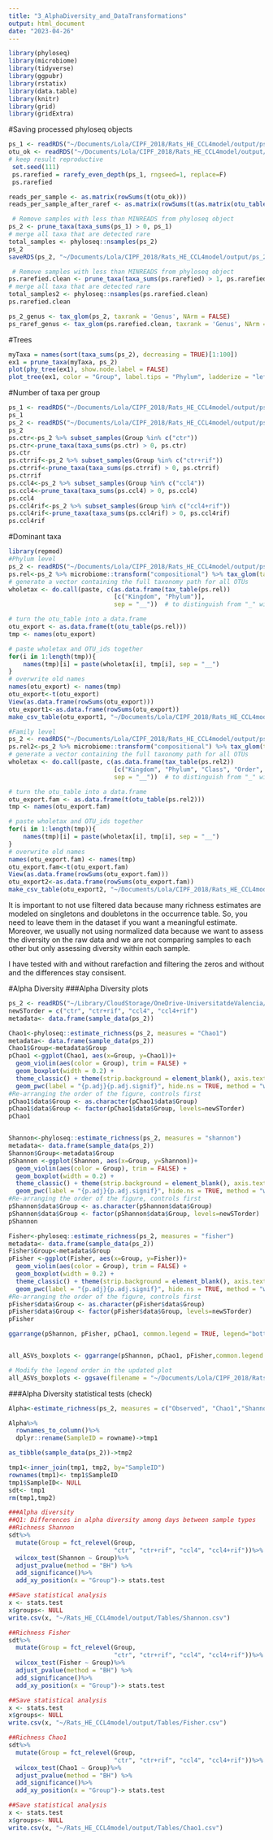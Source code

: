 ```yaml
---
title: "3_AlphaDiversity_and_DataTransformations"
output: html_document
date: "2023-04-26"
---
```

```r
library(phyloseq)
library(microbiome)
library(tidyverse)
library(ggpubr)
library(rstatix)
library(data.table)
library(knitr)
library(grid)
library(gridExtra)
```

#Saving processed phyloseq objects
```r
ps_1 <- readRDS("~/Documents/Lola/CIPF_2018/Rats_HE_CCL4model/output/ps_1.Rds")
otu_ok <- readRDS("~/Documents/Lola/CIPF_2018/Rats_HE_CCL4model/output/otu_ok.Rds")
# keep result reproductive
 set.seed(111)
 ps.rarefied = rarefy_even_depth(ps_1, rngseed=1, replace=F)
 ps.rarefied

```

```r
reads_per_sample <- as.matrix(rowSums(t(otu_ok)))
reads_per_sample_after_raref <- as.matrix(rowSums(t(as.matrix(otu_table(ps.rarefied)))))
```

```r
 # Remove samples with less than MINREADS from phyloseq object
ps_2 <- prune_taxa(taxa_sums(ps_1) > 0, ps_1)
# merge all taxa that are detected rare
total_samples <- phyloseq::nsamples(ps_2)
ps_2
saveRDS(ps_2, "~/Documents/Lola/CIPF_2018/Rats_HE_CCL4model/output/ps_2.Rds")

 # Remove samples with less than MINREADS from phyloseq object
ps.rarefied.clean <- prune_taxa(taxa_sums(ps.rarefied) > 1, ps.rarefied)
# merge all taxa that are detected rare
total_samples2 <- phyloseq::nsamples(ps.rarefied.clean)
ps.rarefied.clean

ps_2_genus <- tax_glom(ps_2, taxrank = 'Genus', NArm = FALSE)
ps_raref_genus <- tax_glom(ps.rarefied.clean, taxrank = 'Genus', NArm = FALSE)
```

#Trees
```r
myTaxa = names(sort(taxa_sums(ps_2), decreasing = TRUE)[1:100])
ex1 = prune_taxa(myTaxa, ps_2)
plot(phy_tree(ex1), show.node.label = FALSE)
plot_tree(ex1, color = "Group", label.tips = "Phylum", ladderize = "left", justify = "left" , size = "Abundance")
```


#Number of taxa per group
```r
ps_1 <- readRDS("~/Documents/Lola/CIPF_2018/Rats_HE_CCL4model/output/ps_1.Rds")
ps_1
ps_2 <- readRDS("~/Documents/Lola/CIPF_2018/Rats_HE_CCL4model/output/ps_2.Rds")
ps_2
ps.ctr<-ps_2 %>% subset_samples(Group %in% c("ctr"))
ps.ctr<-prune_taxa(taxa_sums(ps.ctr) > 0, ps.ctr)
ps.ctr
ps.ctrrif<-ps_2 %>% subset_samples(Group %in% c("ctr+rif"))
ps.ctrrif<-prune_taxa(taxa_sums(ps.ctrrif) > 0, ps.ctrrif)
ps.ctrrif
ps.ccl4<-ps_2 %>% subset_samples(Group %in% c("ccl4"))
ps.ccl4<-prune_taxa(taxa_sums(ps.ccl4) > 0, ps.ccl4)
ps.ccl4
ps.ccl4rif<-ps_2 %>% subset_samples(Group %in% c("ccl4+rif"))
ps.ccl4rif<-prune_taxa(taxa_sums(ps.ccl4rif) > 0, ps.ccl4rif)
ps.ccl4rif
```

#Dominant taxa
```r
library(repmod)
#Phylum level
ps_2 <- readRDS("~/Documents/Lola/CIPF_2018/Rats_HE_CCL4model/output/ps_2.Rds")
ps.rel<-ps_2 %>% microbiome::transform("compositional") %>% tax_glom(taxrank = 'Phylum', NArm = FALSE) 
# generate a vector containing the full taxonomy path for all OTUs
wholetax <- do.call(paste, c(as.data.frame(tax_table(ps.rel))
                             [c("Kingdom", "Phylum")], 
                             sep = "__"))  # to distinguish from "_" within tax ranks

# turn the otu_table into a data.frame
otu_export <- as.data.frame(t(otu_table(ps.rel)))
tmp <- names(otu_export)

# paste wholetax and OTU_ids together
for(i in 1:length(tmp)){
    names(tmp)[i] = paste(wholetax[i], tmp[i], sep = "__")
}
# overwrite old names
names(otu_export) <- names(tmp)
otu_export<-t(otu_export)
View(as.data.frame(rowSums(otu_export)))
otu_export1<-as.data.frame(rowSums(otu_export))
make_csv_table(otu_export1, "~/Documents/Lola/CIPF_2018/Rats_HE_CCL4model/output/Tables/Dominant_phyla", info = "Dominant_phyla")

#Family level
ps_2 <- readRDS("~/Documents/Lola/CIPF_2018/Rats_HE_CCL4model/output/ps_2.Rds")
ps.rel2<-ps_2 %>% microbiome::transform("compositional") %>% tax_glom(taxrank = 'Family', NArm = FALSE)
# generate a vector containing the full taxonomy path for all OTUs
wholetax <- do.call(paste, c(as.data.frame(tax_table(ps.rel2))
                             [c("Kingdom", "Phylum", "Class", "Order", "Family")], 
                             sep = "__"))  # to distinguish from "_" within tax ranks

# turn the otu_table into a data.frame
otu_export.fam <- as.data.frame(t(otu_table(ps.rel2)))
tmp <- names(otu_export.fam)

# paste wholetax and OTU_ids together
for(i in 1:length(tmp)){
    names(tmp)[i] = paste(wholetax[i], tmp[i], sep = "__")
}
# overwrite old names
names(otu_export.fam) <- names(tmp)
otu_export.fam<-t(otu_export.fam)
View(as.data.frame(rowSums(otu_export.fam)))
otu_export2<-as.data.frame(rowSums(otu_export.fam))
make_csv_table(otu_export2, "~/Documents/Lola/CIPF_2018/Rats_HE_CCL4model/output/Tables/Dominant_families", info = "Dominant_fam")
```




It is important to not use filtered data because many richness estimates are modeled on singletons and doubletons in the occurrence table. So, you need to leave them in the dataset if you want a meaningful estimate.
Moreover, we usually not using normalized data because we want to assess the diversity on the raw data and we are not comparing samples to each other but only assessing diversity within each sample.

I have tested with and without rarefaction and filtering the zeros and without and the differences stay consisent.

#Alpha Diversity 
###Alpha Diversity plots
```r
ps_2 <- readRDS("~/Library/CloudStorage/OneDrive-UniversitatdeValencia/Doctorado/Estudios/CIPF_Estudio1_2018/Rats_HE_CCL4model/output/ps_2.Rds")
newSTorder = c("ctr", "ctr+rif", "ccl4", "ccl4+rif")
metadata<- data.frame(sample_data(ps_2)) 

Chao1<-phyloseq::estimate_richness(ps_2, measures = "Chao1")
metadata<- data.frame(sample_data(ps_2)) 
Chao1$Group<-metadata$Group
pChao1 <-ggplot(Chao1, aes(x=Group, y=Chao1))+
  geom_violin(aes(color = Group), trim = FALSE) +  
  geom_boxplot(width = 0.2) +
  theme_classic() + theme(strip.background = element_blank(), axis.text.x.bottom = element_text(angle = -90), axis.text.x = element_text(size = 16), axis.title.y = element_text(size = 16))  +
  geom_pwc(label = "{p.adj}{p.adj.signif}", hide.ns = TRUE, method = "wilcox_test", p.adjust.method = "BH") 
#Re-arranging the order of the figure, controls first
pChao1$data$Group <- as.character(pChao1$data$Group)
pChao1$data$Group <- factor(pChao1$data$Group, levels=newSTorder)
pChao1


Shannon<-phyloseq::estimate_richness(ps_2, measures = "shannon")
metadata<- data.frame(sample_data(ps_2)) 
Shannon$Group<-metadata$Group
pShannon <-ggplot(Shannon, aes(x=Group, y=Shannon))+
  geom_violin(aes(color = Group), trim = FALSE) +  
  geom_boxplot(width = 0.2) +
  theme_classic() + theme(strip.background = element_blank(), axis.text.x.bottom = element_text(angle = -90), axis.text.x = element_text(size = 16), axis.title.y = element_text(size = 16))  +
  geom_pwc(label = "{p.adj}{p.adj.signif}", hide.ns = TRUE, method = "wilcox_test", p.adjust.method = "BH") 
#Re-arranging the order of the figure, controls first
pShannon$data$Group <- as.character(pShannon$data$Group)
pShannon$data$Group <- factor(pShannon$data$Group, levels=newSTorder)
pShannon

Fisher<-phyloseq::estimate_richness(ps_2, measures = "fisher")
metadata<- data.frame(sample_data(ps_2)) 
Fisher$Group<-metadata$Group
pFisher <-ggplot(Fisher, aes(x=Group, y=Fisher))+
  geom_violin(aes(color = Group), trim = FALSE) +  
  geom_boxplot(width = 0.2) +
  theme_classic() + theme(strip.background = element_blank(), axis.text.x.bottom = element_text(angle = -90), axis.text.x = element_text(size = 16), axis.title.y = element_text(size = 16))  +
  geom_pwc(label = "{p.adj}{p.adj.signif}", hide.ns = TRUE, method = "wilcox_test", p.adjust.method = "BH") 
#Re-arranging the order of the figure, controls first
pFisher$data$Group <- as.character(pFisher$data$Group)
pFisher$data$Group <- factor(pFisher$data$Group, levels=newSTorder)
pFisher

ggarrange(pShannon, pFisher, pChao1, common.legend = TRUE, legend="bottom",nrow = 1)


all_ASVs_boxplots <- ggarrange(pShannon, pChao1, pFisher,common.legend = TRUE, legend="bottom",nrow = 1)

# Modify the legend order in the updated plot
all_ASVs_boxplots <- ggsave(filename = "~/Documents/Lola/CIPF_2018/Rats_HE_CCL4model/output/Figures/AphaDiv_ASVs_padj.pdf", width = 12, height = 8)
```

###Alpha Diversity statistical tests (check)
```r
Alpha<-estimate_richness(ps_2, measures = c("Observed", "Chao1","Shannon", "Fisher"))

Alpha%>%
  rownames_to_column()%>%
  dplyr::rename(SampleID = rowname)->tmp1

as_tibble(sample_data(ps_2))->tmp2

tmp1<-inner_join(tmp1, tmp2, by="SampleID")
rownames(tmp1)<- tmp1$SampleID
tmp1$SampleID<- NULL
sdt<- tmp1
rm(tmp1,tmp2)

###Alpha diversity 
##Q1: Differences in alpha diversity among days between sample types
##Richness Shannon
sdt%>% 
  mutate(Group = fct_relevel(Group, 
                             "ctr", "ctr+rif", "ccl4", "ccl4+rif"))%>%
  wilcox_test(Shannon ~ Group)%>%
  adjust_pvalue(method = "BH") %>%
  add_significance()%>%
  add_xy_position(x = "Group")-> stats.test

##Save statistical analysis
x <- stats.test
x$groups<- NULL
write.csv(x, "~/Rats_HE_CCL4model/output/Tables/Shannon.csv")

##Richness Fisher
sdt%>% 
  mutate(Group = fct_relevel(Group, 
                             "ctr", "ctr+rif", "ccl4", "ccl4+rif"))%>%
  wilcox_test(Fisher ~ Group)%>%
  adjust_pvalue(method = "BH") %>%
  add_significance()%>%
  add_xy_position(x = "Group")-> stats.test

##Save statistical analysis
x <- stats.test
x$groups<- NULL
write.csv(x, "~/Rats_HE_CCL4model/output/Tables/Fisher.csv")

##Richness Chao1
sdt%>% 
  mutate(Group = fct_relevel(Group, 
                             "ctr", "ctr+rif", "ccl4", "ccl4+rif"))%>%
  wilcox_test(Chao1 ~ Group)%>%
  adjust_pvalue(method = "BH") %>%
  add_significance()%>%
  add_xy_position(x = "Group")-> stats.test

##Save statistical analysis
x <- stats.test
x$groups<- NULL
write.csv(x, "~/Rats_HE_CCL4model/output/Tables/Chao1.csv")

```
